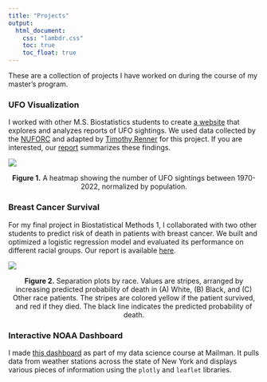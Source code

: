 ```yaml
---
title: "Projects"
output: 
  html_document:
    css: "lambdr.css"
    toc: true
    toc_float: true
---
```

These are a collection of projects I have worked on during the course of my master's program.

### UFO Visualization
I worked with other M.S. Biostatistics students to create [a website](https://nishalingam.github.io/p8105_final-project/index.html) that explores and analyzes reports of UFO sightings. We used data collected by the [NUFORC](https://nuforc.org/) and adapted by [Timothy Renner](https://data.world/timothyrenner) for this project. If you are interested, our [report](https://nishalingam.github.io/p8105_final-project/report.html) summarizes these findings.

<img src="images/ufo_heatmap.jpg" class="center">
<p align="center"><b>Figure 1.</b> A heatmap showing the number of UFO sightings between 1970-2022, normalized by population.</p>

### Breast Cancer Survival

For my final project in Biostatistical Methods 1, I collaborated with two other students to predict risk of death in patients with breast cancer. We built and optimized a logistic regression model and evaluated its performance on different racial groups. Our report is available [here](files/p8130_written_report.pdf).

<img src="images/sep_plot_race.png" class="center">
<p align="center"><b>Figure 2.</b> Separation plots by race. Values are stripes, arranged by increasing predicted probability of death in (A) White, (B) Black, and (C) Other race patients. The stripes are colored yellow if the patient survived, and red if they died. The black line indicates the predicted probability of death.</p>


### Interactive NOAA Dashboard

I made [this dashboard](dashboard.html) as part of my data science course at Mailman. It pulls data from weather stations across the state of New York and displays various pieces of information using the `plotly` and `leaflet` libraries.

